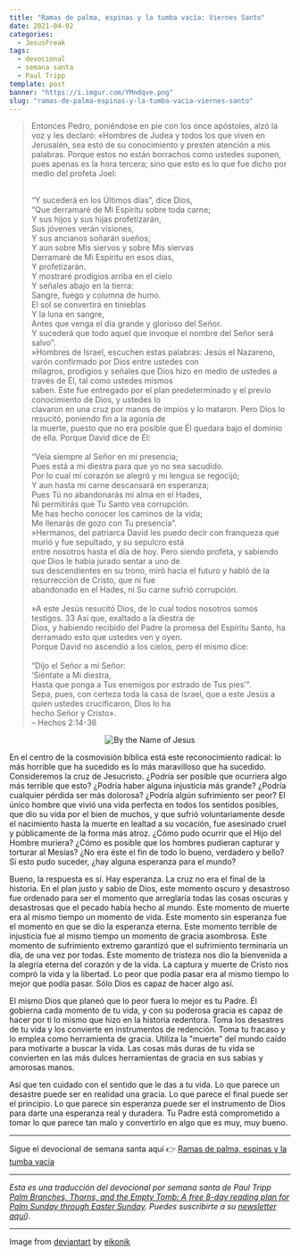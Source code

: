 ```yaml
---
title: "Ramas de palma, espinas y la tumba vacía: Viernes Santo"
date: 2021-04-02
categories:
  - JesusFreak
tags:
  - devocional
  - semana santa
  - Paul Tripp
template: post
banner: "https://i.imgur.com/YMndqve.png"
slug: "ramas-de-palma-espinas-y-la-tumba-vacia-viernes-santo"
---
```


> Entonces Pedro, poniéndose en pie con los once apóstoles, alzó la voz y les declaró: «Hombres de Judea y todos los que viven en Jerusalén, sea esto de su conocimiento y presten atención a mis palabras. Porque estos no están borrachos como ustedes suponen, pues apenas es la hora tercera; sino que esto es lo que fue dicho por medio del profeta Joel: <br />
>
> <br />
> “Y sucederá en los Últimos días”, dice Dios,
> <br />
> “Que derramaré de Mi Espíritu sobre toda carne;
> <br />
> Y sus hijos y sus hijas profetizarán,
> <br />
> Sus jóvenes verán visiones,
> <br />
> Y sus ancianos soñarán sueños;
> <br />
> Y aun sobre Mis siervos y sobre Mis siervas <br />
> Derramaré de Mi Espíritu en esos días,
> <br />
> Y profetizarán.
> <br />
> Y mostraré prodigios arriba en el cielo
> <br />
> Y señales abajo en la tierra:
> <br />
> Sangre, fuego y columna de humo.
> <br />
> El sol se convertirá en tinieblas
> <br />
> Y la luna en sangre,
> <br />
> Antes que venga el día grande y glorioso del Señor.
> <br />
> Y sucederá que todo aquel que invoque el nombre del Señor será salvo”.
> <br />
> »Hombres de Israel, escuchen estas palabras: Jesús el Nazareno, varón
> confirmado por Dios entre ustedes con
> <br />
> milagros, prodigios y señales que Dios hizo en medio de ustedes a través de
> Él, tal como ustedes mismos
> <br />
> saben. Este fue entregado por el plan predeterminado y el previo conocimiento
> de Dios, y ustedes lo
> <br />
> clavaron en una cruz por manos de impíos y lo mataron. Pero Dios lo resucitó,
> poniendo fin a la agonía de
> <br />
> la muerte, puesto que no era posible que Él quedara bajo el dominio de ella.
> Porque David dice de Él:
> <br />
> <br />
> “Veía siempre al Señor en mi presencia;
> <br />
> Pues está a mi diestra para que yo no sea sacudido.
> <br />
> Por lo cual mi corazón se alegró y mi lengua se regocijó;
> <br />
> Y aun hasta mi carne descansará en esperanza;
> <br />
> Pues Tú no abandonarás mi alma en el Hades,
> <br />
> Ni permitirás que Tu Santo vea corrupción.
> <br />
> Me has hecho conocer los caminos de la vida;
> <br />
> Me llenarás de gozo con Tu presencia”.
> <br />
> »Hermanos, del patriarca David les puedo decir con franqueza que murió y fue sepultado,
> y su sepulcro está
> <br />
> entre nosotros hasta el día de hoy. Pero siendo profeta, y sabiendo que Dios le
> había jurado sentar a uno de
> <br />
> sus descendientes en su trono, miró hacia el futuro y habló de la resurrección
> de Cristo, que ni fue
> <br />
> abandonado en el Hades, ni Su carne sufrió corrupción.
> <br />
> <br />
> »A este Jesús resucitó Dios, de lo cual todos nosotros somos testigos. 33 Así
> que, exaltado a la diestra de
> <br />
> Dios, y habiendo recibido del Padre la promesa del Espíritu Santo, ha
> derramado esto que ustedes ven y oyen.
> <br />
> Porque David no ascendió a los cielos, pero él mismo dice:
> <br />
> <br />
> “Dijo el Señor a mi Señor:
> <br />
> ‘Siéntate a Mi diestra,
> <br />
> Hasta que ponga a Tus enemigos por estrado de Tus pies’”.
> <br />
> Sepa, pues, con certeza toda la casa de Israel, que a este Jesús a quien ustedes
> crucificaron, Dios lo ha
> <br />
> hecho Señor y Cristo».
> <br />– Hechos 2:14-36

<figure style="text-align: center">

![By the Name of Jesus](https://i.imgur.com/YMndqve.png)

</figure>

En el centro de la cosmovisión bíblica está este reconocimiento radical: lo más horrible que ha sucedido es lo más maravilloso que ha sucedido. Consideremos la cruz de Jesucristo. ¿Podría ser posible que ocurriera algo más terrible que esto? ¿Podría haber alguna injusticia más grande? ¿Podría cualquier pérdida ser más dolorosa? ¿Podría algún sufrimiento ser peor? El único hombre que vivió una vida perfecta en todos los sentidos posibles, que dio su vida por el bien de muchos, y que sufrió voluntariamente desde el nacimiento hasta la muerte en lealtad a su vocación, fue asesinado cruel y públicamente de la forma más atroz. ¿Cómo pudo ocurrir que el Hijo del Hombre muriera? ¿Cómo es posible que los hombres pudieran capturar y torturar al Mesías? ¿No era éste el fin de todo lo bueno, verdadero y bello? Si esto pudo suceder, ¿hay alguna esperanza para el mundo?

Bueno, la respuesta es sí. Hay esperanza. La cruz no era el final de la historia. En el plan justo y sabio de Dios, este momento oscuro y desastroso fue ordenado para ser el momento que arreglaría todas las cosas oscuras y desastrosas que el pecado había hecho al mundo. Este momento de muerte era al mismo tiempo un momento de vida. Este momento sin esperanza fue el momento en que se dio la esperanza eterna. Este momento terrible de injusticia fue al mismo tiempo un momento de gracia asombrosa. Este momento de sufrimiento extremo garantizó que el sufrimiento terminaría un día, de una vez por todas. Este momento de tristeza nos dio la bienvenida a la alegría eterna del corazón y de la vida. La captura y muerte de Cristo nos compró la vida y la libertad. Lo peor que podía pasar era al mismo tiempo lo mejor que podía pasar. Sólo Dios es capaz de hacer algo así.

El mismo Dios que planeó que lo peor fuera lo mejor es tu Padre. Él gobierna cada momento de tu vida, y con su poderosa gracia es capaz de hacer por ti lo mismo que hizo en la historia redentora. Toma los desastres de tu vida y los convierte en instrumentos de redención. Toma tu fracaso y lo emplea como herramienta de gracia. Utiliza la "muerte" del mundo caído para motivarte a buscar la vida. Las cosas más duras de tu vida se convierten en las más dulces herramientas de gracia en sus sabias y amorosas manos.

Así que ten cuidado con el sentido que le das a tu vida. Lo que parece un desastre puede ser en realidad una gracia. Lo que parece el final puede ser el principio. Lo que parece sin esperanza puede ser el instrumento de Dios para darte una esperanza real y duradera. Tu Padre está comprometido a tomar lo que parece tan malo y convertirlo en algo que es muy, muy bueno.

---

Sigue el devocional de semana santa aquí 👉 [Ramas de palma, espinas y la tumba vacía](/ramas-de-palma-espinas-y-la-tumba-vacia)

---

_Esta es una traducción del devocional por semana santa de Paul Tripp [Palm Branches, Thorns, and the Empty Tomb: A free 8-day reading plan for Palm Sunday
through Easter Sunday](https://cdn.shopify.com/s/files/1/1695/6503/files/Journey_to_the_Cross_Download.pdf?v=1615329390). Puedes suscribirte a su [newsletter aquí](https://www.paultripp.com))._

---

Image from [deviantart](https://www.deviantart.com/eikonik/art/By-the-Name-of-Jesus-111620985) by [eikonik](https://www.deviantart.com/eikonik)
